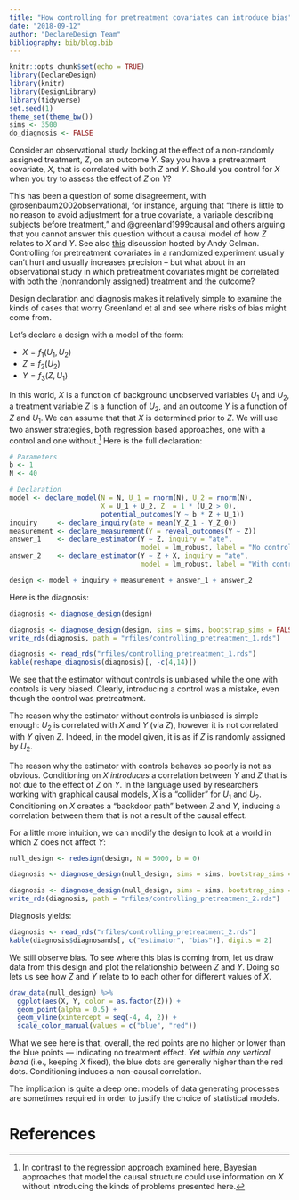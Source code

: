 ```yaml
---
title: "How controlling for pretreatment covariates can introduce bias"
date: "2018-09-12"
author: "DeclareDesign Team"
bibliography: bib/blog.bib
---
```


```r
knitr::opts_chunk$set(echo = TRUE)
library(DeclareDesign)
library(knitr)
library(DesignLibrary)
library(tidyverse)
set.seed(1)
theme_set(theme_bw())
sims <- 3500
do_diagnosis <- FALSE
```

Consider an observational study looking at the effect of a non-randomly assigned treatment, $Z$, on an outcome $Y$. Say you have a pretreatment covariate, $X$, that is correlated with both $Z$ and $Y$. Should you control for $X$ when you try to assess the effect of $Z$ on $Y$?

This has been a question of some disagreement, with @rosenbaum2002observational, for instance, arguing that "there is little to no reason to avoid adjustment for a true covariate, a variable describing subjects before treatment," and @greenland1999causal and others arguing that you cannot answer this question without a causal model of how $Z$ relates to $X$ and $Y$. See also [this](https://andrewgelman.com/2009/07/23/pearls_and_gelm/) discussion hosted by Andy Gelman.  Controlling for pretreatment covariates in a randomized experiment usually can't hurt and usually increases precision -- but what about in an observational study in which pretreatment covariates might be correlated with both the (nonrandomly assigned) treatment and the outcome?

Design declaration and diagnosis makes it relatively simple to examine the kinds of cases that worry Greenland et al and see where risks of bias might come from.

Let's declare a design with a model of the form:

* $X = f_1(U_1, U_2)$
* $Z = f_2(U_2)$
* $Y = f_3(Z, U_1)$

In this world, $X$ is a function of background unobserved variables $U_1$ and $U_2$, a treatment variable $Z$ is a function of $U_2$, and an outcome $Y$ is a function of $Z$ and $U_1$. We can assume that that $X$ is determined prior to $Z$. We will use two answer strategies, both regression based approaches, one with a control and one without.^[In contrast to the regression approach examined here, Bayesian approaches that model the causal structure could use information on $X$ without introducing the kinds of problems presented here.] Here is the full declaration:

```r
# Parameters
b <- 1
N <- 40

# Declaration
model <- declare_model(N = N, U_1 = rnorm(N), U_2 = rnorm(N),
                       X = U_1 + U_2, Z  = 1 * (U_2 > 0),
                       potential_outcomes(Y ~ b * Z + U_1))
inquiry     <- declare_inquiry(ate = mean(Y_Z_1 - Y_Z_0))
measurement <- declare_measurement(Y = reveal_outcomes(Y ~ Z))
answer_1    <- declare_estimator(Y ~ Z, inquiry = "ate",
                                 model = lm_robust, label = "No control")
answer_2    <- declare_estimator(Y ~ Z + X, inquiry = "ate",
                                 model = lm_robust, label = "With control")

design <- model + inquiry + measurement + answer_1 + answer_2
```


Here is the diagnosis:

```r
diagnosis <- diagnose_design(design)
```

```r
diagnosis <- diagnose_design(design, sims = sims, bootstrap_sims = FALSE)
write_rds(diagnosis, path = "rfiles/controlling_pretreatment_1.rds")
```


```r
diagnosis <- read_rds("rfiles/controlling_pretreatment_1.rds")
kable(reshape_diagnosis(diagnosis)[, -c(4,14)])
```

We see that the estimator without controls is unbiased while the one with controls is very biased. Clearly, introducing a control was a mistake, even though the control was pretreatment.

The reason why the estimator without controls is unbiased is simple enough: $U_2$ is correlated with $X$ and $Y$ (via $Z$), however it is not correlated with $Y$ given $Z$. Indeed, in the model given, it is as if $Z$ is randomly assigned by $U_2$.

The reason why the estimator with controls behaves so poorly is not as obvious. Conditioning on $X$ *introduces* a correlation between $Y$ and $Z$ that is not due to the effect of $Z$ on $Y$. In the language used by researchers working with graphical causal models, $X$ is a "collider" for $U_1$ and $U_2$. Conditioning on $X$ creates a "backdoor path" between $Z$ and $Y$, inducing a correlation between them that is not a result of the causal effect.

For a little more intuition, we can modify the design to look at a world in which $Z$ does not affect $Y$:

```r
null_design <- redesign(design, N = 5000, b = 0)
```

```r
diagnosis <- diagnose_design(null_design, sims = sims, bootstrap_sims = FALSE)
```

```r
diagnosis <- diagnose_design(null_design, sims = sims, bootstrap_sims = FALSE)
write_rds(diagnosis, path = "rfiles/controlling_pretreatment_2.rds")
```

Diagnosis yields:

```r
diagnosis <- read_rds("rfiles/controlling_pretreatment_2.rds")
kable(diagnosis$diagnosands[, c("estimator", "bias")], digits = 2)
```

We still observe bias. To see where this bias is coming from, let us draw data from this design and plot the relationship between $Z$ and $Y$. Doing so lets us see how $Z$ and $Y$ relate to to each other for different values of $X$.

```r
draw_data(null_design) %>%
  ggplot(aes(X, Y, color = as.factor(Z))) +
  geom_point(alpha = 0.5) +
  geom_vline(xintercept = seq(-4, 4, 2)) +
  scale_color_manual(values = c("blue", "red"))
```

What we see here is that, overall, the red points are no higher or lower than the blue points --- indicating no treatment effect. Yet *within any vertical band* (i.e.,  keeping $X$ fixed), the blue dots are generally higher than the red dots. Conditioning induces a non-causal correlation.

The implication is quite a deep one: models of data generating processes are sometimes required in order to justify the choice of statistical models.

# References
